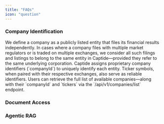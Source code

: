 ```yaml
---
title: "FAQs"
icon: "question"
---
```


### Company Identification

<AccordionGroup>
  <Accordion title="What defines a company in Captide?">
    We define a company as a publicly listed entity that files its financial results independently. In cases where a company files with multiple market regulators or is traded on multiple exchanges, we consider all such filings and listings to belong to the same entity in Captide—provided they refer to the same underlying corporation.
  </Accordion>
  <Accordion title="Which company identifiers does Captide use?">
    Captide assigns proprietary company identifiers (`companyId`) to uniquely identify each entity. Ticker symbols, when paired with their respective exchanges, also serve as reliable identifiers. Users can retrieve the full list of available companies—along with their `companyId` and `tickers` via the `/api/v1/companies/list` endpoint.
  </Accordion>
</AccordionGroup>

### Document Access

<AccordionGroup>
  <Accordion title="When are new documents available?">
    
  </Accordion>
  <Accordion title="Are all document types available for every company?">
    
  </Accordion>
  <Accordion title="How do available document dates differ? Is point-in-time data available?">
    
  </Accordion>
  <Accordion title="What is the use case of Markdown versions of documents?">
    
  </Accordion>
</AccordionGroup>

### Agentic RAG

<AccordionGroup>
  <Accordion title="What is different between the agent-response and agent-response-stream endpoints?">
    
  </Accordion>
  <Accordion title="What is the use case of the chunk-retrieval endpoint?">
    
  </Accordion>
  <Accordion title="How can I verify the source of AI generated answers?">
    
  </Accordion>
</AccordionGroup>